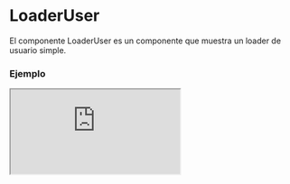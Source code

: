 
# LoaderUser

El componente LoaderUser es un componente que muestra un loader de usuario simple.

### Ejemplo

<Iframe src="https://fenextjs-component-storybook.vercel.app/iframe.html?args=&id=loader-user--index&viewMode=story" />

### Importacion

Para importar el componente LoaderUser, se puede hacer desde fenextjs o fenextjs-component

```tsx copy
import {
  LoaderUser,
  LoaderUserProps,
} from "fenextjs/cjs/component/Loader/User";
```

o

```tsx copy
import {
  LoaderUser,
  LoaderUserProps,
} from "fenextjs-component/cjs/Loader/User";
```

### Parametros

| Parametro           |   Tipo   | Requerido | Default | Descripcion                     |
| ------------------- | :------: | :-------: | :-----: | :------------------------------ |
| classNameLoaderUser | `string` |    No     |         | Clase personalizada del loader. |

### Storybook

Para ver el storybook del componente lo puede hacer con este [link](https://fenextjs-component-storybook.vercel.app/?path=/story/loader-user--index)

### Usos

- Uso básico del componente LoaderUser

```tsx copy
<LoaderUser />
```
